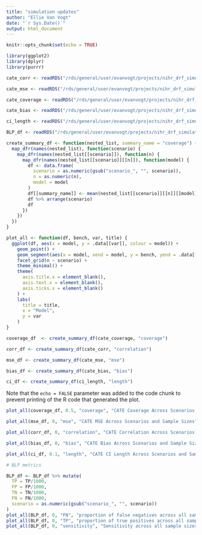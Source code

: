 ```yaml
---
title: "simulation updates"
author: "Ellie Van Vogt"
date: "`r Sys.Date()`"
output: html_document
---
```


```r
knitr::opts_chunk$set(echo = TRUE)
```

```r
library(ggplot2)
library(dplyr)
library(purrr)
```


```r
cate_corr <- readRDS("/rds/general/user/evanvogt/projects/nihr_drf_simulations/live/results/all/cate_correlations.RDS")

cate_mse <- readRDS("/rds/general/user/evanvogt/projects/nihr_drf_simulations/live/results/all/cate_mses.RDS")

cate_coverage <- readRDS("/rds/general/user/evanvogt/projects/nihr_drf_simulations/live/results/all/cate_coverage.RDS")

cate_bias <- readRDS("/rds/general/user/evanvogt/projects/nihr_drf_simulations/live/results/all/cate_bias.RDS")

ci_length <- readRDS("/rds/general/user/evanvogt/projects/nihr_drf_simulations/live/results/all/ci_length.RDS")

BLP_df <- readRDS("/rds/general/user/evanvogt/projects/nihr_drf_simulations/live/results/all/BLP_tests_metrics.RDS")

```

```r
create_summary_df <- function(nested_list, summary_name = "coverage") {
  map_dfr(names(nested_list), function(scenario) {
    map_dfr(names(nested_list[[scenario]]), function(n) {
      map_dfr(names(nested_list[[scenario]][[n]]), function(model) {
        df <- data.frame(
          scenario = as.numeric(gsub("scenario_", "", scenario)), 
          n = as.numeric(n),
          model = model
        )
        df[[summary_name]] <- mean(nested_list[[scenario]][[n]][[model]])
        df %>% arrange(scenario)
        df
      })
    })
  })
}

plot_all <- function(df, bench, var, title) {
  ggplot(df, aes(x = model, y = .data[[var]], colour = model)) +
    geom_point() + 
    geom_segment(aes(x = model, xend = model, y = bench, yend = .data[[var]])) +
    facet_grid(n ~ scenario) + 
    theme_minimal() +
    theme(
      axis.title.x = element_blank(),
      axis.text.x = element_blank(),
      axis.ticks.x = element_blank()
    ) +
    labs(
      title = title,
      x = "Model",
      y = var
    )
}
```


```r

coverage_df  <- create_summary_df(cate_coverage, "coverage")

corr_df <- create_summary_df(cate_corr, "correlation")

mse_df <- create_summary_df(cate_mse, "mse")

bias_df <- create_summary_df(cate_bias, "bias")

ci_df <- create_summary_df(ci_length, "length")

```


Note that the `echo = FALSE` parameter was added to the code chunk to prevent printing of the R code that generated the plot.

```r

plot_all(coverage_df, 0.5, "coverage", "CATE Coverage Across Scenarios and Sample Sizes")

```


```r

plot_all(mse_df, 0, "mse", "CATE MSE Across Scenarios and Sample Sizes")

```

```r

plot_all(corr_df, 0, "correlation", "CATE Correlation Across Scenarios and Sample Sizes")

```

```r

plot_all(bias_df, 0, "bias", "CATE Bias Across Scenarios and Sample Sizes")

```

```r

plot_all(ci_df, 0.1, "length", "CATE CI Length Across Scenarios and Sample Sizes")

```

```r
# BLP metrics

BLP_df <- BLP_df %>% mutate(
  TP = TP/1000,
  FP = FP/1000,
  TN = TN/1000,
  FN = FN/1000,
  scenario = as.numeric(gsub("scenario_", "", scenario))
)
plot_all(BLP_df, 0, "FN", "proportion of false negatives across all sample sizes and scenarios")
plot_all(BLP_df, 0, "TP", "proportion of true positives across all sample sizes and scenarios")
plot_all(BLP_df, 0, "sensitivity", "Sensitivity across all sample sizes and scenarios")
```

